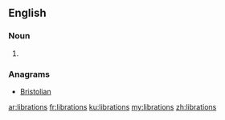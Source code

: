 ==English==

===Noun===
{{head|en|noun plural form}}

# {{plural of|libration|lang=en}}

===Anagrams===
* [[Bristolian#English|Bristolian]]

[[ar:librations]]
[[fr:librations]]
[[ku:librations]]
[[my:librations]]
[[zh:librations]]